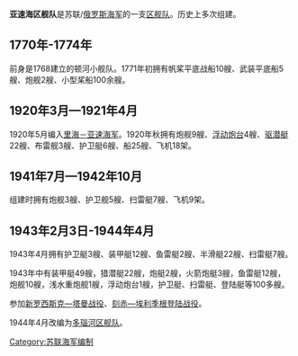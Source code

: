 {{unreferenced|time=2016-11-25T15:09:17+00:00}}
'''亚速海区舰队'''是苏联/[[俄罗斯海军|俄罗斯海军]]的一支[[区舰队|区舰队]]。历史上多次组建。

==1770年-1774年==
前身是1768建立的顿河小舰队。1771年初拥有帆桨平底战船10艘、武装平底船5艘、炮舰2艘、小型桨船100余艘。

==1920年3月—1921年4月==
1920年5月编入[[里海－亚速海军|里海－亚速海军]]。1920年秋拥有炮舰9艘、[[浮动炮台|浮动炮台]]4艘、[[驱潜艇|驱潜艇]]22艘、布雷舰3艘、护卫艇6艘、船25艘、飞机18架。

==1941年7月—1942年10月== 
组建时拥有炮舰3艘、护卫舰5艘、扫雷艇7艘、飞机9架。

==1943年2月3日-1944年4月==
1943年4月拥有护卫艇3艘、装甲艇12艘、鱼雷艇2艘、半滑艇22艘、扫雷艇7艘。

1943年中有装甲艇49艘，猎潜艇22艘，炮艇2艘，火箭炮艇3艘，鱼雷艇12艘，炮舰10艘，浅水重炮舰1艘，浮动炮台1艘，护卫艇、扫雷艇、登陆艇等100多艘。

参加[[新罗西斯克—塔曼战役|新罗西斯克—塔曼战役]]、[[刻赤—埃利季根登陆战役|刻赤—埃利季根登陆战役]]。

1944年4月改编为[[多瑙河区舰队|多瑙河区舰队]]。
{{蘇聯艦隊與區艦隊單位}}

[[Category:苏联海军编制|Category:苏联海军编制]]